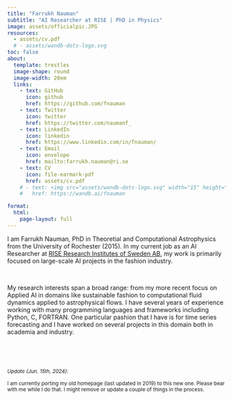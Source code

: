 ```yaml
---
title: "Farrukh Nauman" 
subtitle: "AI Researcher at RISE | PhD in Physics"
image: assets/officialpic.JPG
resources: 
  - assets/cv.pdf
  # - assets/wandb-dots-logo.svg
toc: false
about: 
  template: trestles
  image-shape: round
  image-width: 20em
  links:
    - text: GitHub
      icon: github
      href: https://github.com/fnauman
    - text: Twitter
      icon: twitter
      href: https://twitter.com/naumanf_
    - text: LinkedIn
      icon: linkedin
      href: https://www.linkedin.com/in/fnauman/
    - text: Email
      icon: envelope
      href: mailto:farrukh.nauman@ri.se
    - text: CV
      icon: file-earmark-pdf
      href: assets/cv.pdf
    # - text: <img src="assets/wandb-dots-logo.svg" width="15" height="15"/> wandb # "![w](assets/wandb-dots-logo.svg) wandb"
    #   href: https://wandb.ai/fnauman

format: 
  html: 
    page-layout: full
---
```



I am Farrukh Nauman, PhD in Theoretial and Computational Astrophysics from the University of Rochester (2015). In my current job as an AI Researcher at [RISE Research Institutes of Sweden AB](https://www.ri.se/en), my work is primarily focused on large-scale AI projects in the fashion industry. 

<br>

My research interests span a broad range: from my more recent focus on Applied AI in domains like sustainable fashion to computational fluid dynamics applied to astrophysical flows. I have several years of experience working with many programming languages and frameworks including Python, C, FORTRAN. One particular pashion that I have is for time series forecasting and I have worked on several projects in this domain both in academia and industry. 

<br>

<br>

<small>*Update (Jun. 15th, 2024)*: 

I am currently porting my old homepage (last updated in 2019) to this new one. Please bear with me while I do that. I might remove or update a couple of things in the process.</small>
